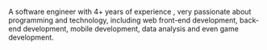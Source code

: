 A <span className="bg-gradient-to-r from-cyan-400 via-green-400 to-indigo-400 bg-clip-text text-transparent"> software engineer with 4+ years of experience</span> , very passionate about programming and technology, including web <span className="bg-gradient-to-r from-cyan-400 to-green-400 bg-clip-text text-transparent">front-end</span> development, <span className="bg-gradient-to-r from-cyan-400 to-indigo-400 bg-clip-text text-transparent"> back-end</span> development, mobile development, data analysis and even game development.
